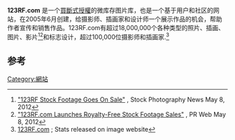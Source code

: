 {{Infobox company
 | name             = 123RF.com
 | type             = [[私人公司|私人公司]]
 | genre            = [[microstock_photography|microstock photography]]
 | foundation       = 2005年6月
 | founder          = 
 | location_city    =  [[尖沙咀|尖沙咀]]
 | location_country = [[香港|香港]]
 | location         = 
 | locations        = 
 | area_served      = 
 | key_people       = 
 | industry         = 图片库
 | products         = 
 | services         = 
 | market cap       =
 | revenue          = 
 | operating_income = 
 | net_income       = 
 | assets           = 
 | equity           = 
 | owner            = 
 | num_employees    = 
 | parent           =  
 | divisions        = 
 | subsid           = 
 | homepage         = [http://www.123rf.com/ www.123rf.com]
 | footnotes        = 
 | intl             = 
}}

'''123RF.com''' 是一个[[買斷式授權|買斷式授權]]的微库存图片库，也是一个基于用户和社区的网站，在2005年6月创建，给摄影师、插画家和设计师一个展示作品的机会，帮助作者宣传和销售作品。123RF.com有超过18,000,000个各种类型的照片、插画、图片、影片<ref name="Stock Photography News 5-8-2012">[http://www.mystockphoto.org/123rf-stock-footage-goes-on-sale/ "123RF Stock Footage Goes On Sale"] {{Wayback|url=http://www.mystockphoto.org/123rf-stock-footage-goes-on-sale/ |date=20140413143313 }}, Stock Photography News May 8, 2012</ref><ref name="PR Web 5-8-2013">[http://www.prweb.com/releases/2012/123rf/prweb9471826.htm "123RF.com Launches Royalty-Free Stock Footage Sales"] {{Wayback|url=http://www.prweb.com/releases/2012/123rf/prweb9471826.htm |date=20140628231824 }}, PR Web May 8, 2012</ref>和标志设计，超过100,000位摄影师和插画家.<ref>[http://www.123rf.com/ 123RF.com] {{Wayback|url=http://www.123rf.com/ |date=20140413114242 }} ; Stats released on image website</ref>

==参考==
{{reflist}}

[[Category:網站|Category:網站]]